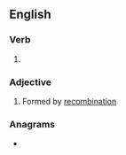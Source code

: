 ==English==

===Verb===
{{head|en|verb form}}

# {{en-past of|recombine}}

===Adjective===
{{head|en|adjective}}

# Formed by [[recombination]]

===Anagrams===
* {{anagrams|en|incombered}}